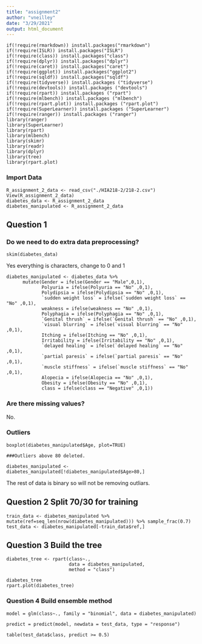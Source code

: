 ```yaml
---
title: "assignment2"
author: "vneilley"
date: "3/29/2021"
output: html_document
---
```


```
if(!require(rmarkdown)) install.packages("rmarkdown") 
if(!require(ISLR)) install.packages("ISLR")
if(!require(class)) install.packages("class")
if(!require(dplyr)) install.packages("dplyr")
if(!require(caret)) install.packages("caret")
if(!require(ggplot)) install.packages("ggplot2")
if(!require(sqldf)) install.packages("sqldf")
if(!require(tidyverse)) install.packages ("tidyverse")
if(!require(devtools)) install.packages ("devtools")
if(!require(rpart)) install.packages ("rpart")
if(!require(mlbench)) install.packages ("mlbench")
if(!require(rpart.plot)) install.packages ("rpart.plot")
if(!require(SuperLearner)) install.packages ("SuperLearner")
if(!require(ranger)) install.packages ("ranger")
library(ranger)
library(SuperLearner)
library(rpart)
library(mlbench)
library(skimr)
library(readr)
library(dplyr)
library(tree)
library(rpart.plot)
```

### Import Data

```
R_assignment_2_data <- read_csv("./HIA218-2/218-2.csv")
View(R_assignment_2_data)
diabetes_data <- R_assignment_2_data
diabetes_manipulated <- R_assignment_2_data
```

## Question 1 

### Do we need to do extra data preprocessing?

```
skim(diabetes_data)
```

Yes everything is characters, change to 0 and 1

```
diabetes_manipulated <- diabetes_data %>%
      mutate(Gender = ifelse(Gender == "Male",0,1),
             Polyuria = ifelse(Polyuria == "No" ,0,1),
             Polydipsia = ifelse(Polydipsia == "No" ,0,1),
             `sudden weight loss` = ifelse(`sudden weight loss` == "No" ,0,1),
             weakness = ifelse(weakness == "No" ,0,1),
             Polyphagia = ifelse(Polyphagia == "No" ,0,1),
             `Genital thrush` = ifelse(`Genital thrush` == "No" ,0,1),
             `visual blurring` = ifelse(`visual blurring` == "No" ,0,1),
             Itching = ifelse(Itching == "No" ,0,1),
             Irritability = ifelse(Irritability == "No" ,0,1),
             `delayed healing` = ifelse(`delayed healing` == "No" ,0,1),
             `partial paresis` = ifelse(`partial paresis` == "No" ,0,1),
             `muscle stiffness` = ifelse(`muscle stiffness` == "No" ,0,1),
             Alopecia = ifelse(Alopecia == "No" ,0,1),
             Obesity = ifelse(Obesity == "No" ,0,1),
             class = ifelse(class == "Negative" ,0,1))
```

### Are there missing values?

No.

### Outliers

```
boxplot(diabetes_manipulated$Age, plot=TRUE)

###Outliers above 80 deleted.

diabetes_manipulated <- diabetes_manipulated[!diabetes_manipulated$Age>80,]
```

The rest of data is binary so will not be removing outliars.

## Question 2 Split 70/30 for training

```
train_data <- diabetes_manipulated %>% mutate(ref=seq_len(nrow(diabetes_manipulated))) %>% sample_frac(0.7)
test_data <- diabetes_manipulated[-train_data$ref,]
```

## Question 3 Build the tree

```
diabetes_tree <- rpart(class~.,
                       data = diabetes_manipulated,
                       method = "class")
```

```
diabetes_tree
rpart.plot(diabetes_tree)
```

### Question 4 Build ensemble method

```
model = glm(class~., family = "binomial", data = diabetes_manipulated)
```

```
predict = predict(model, newdata = test_data, type = "response")
```

```
table(test_data$class, predict >= 0.5)
```


